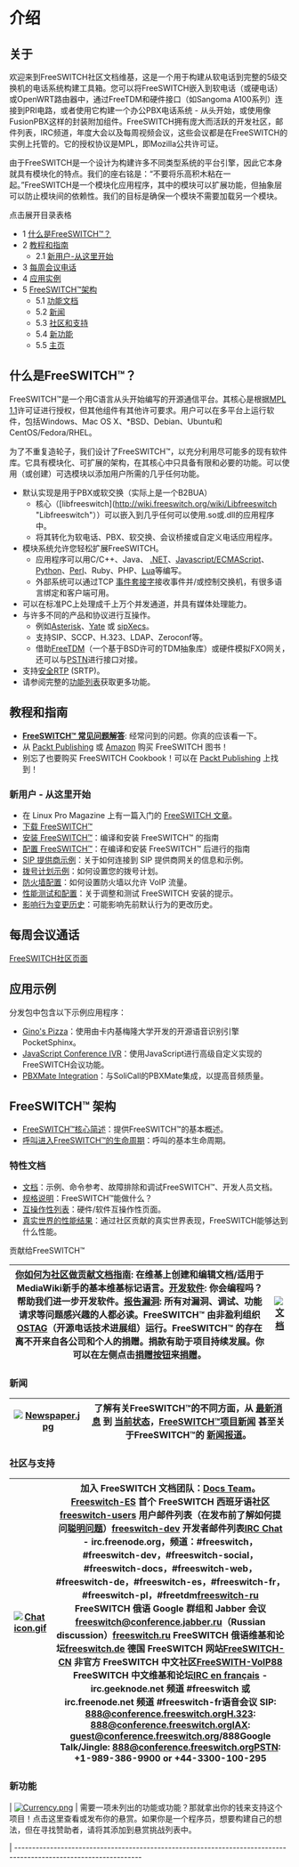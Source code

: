 # 介绍

## 关于

欢迎来到FreeSWITCH社区文档维基，这是一个用于构建从软电话到完整的5级交换机的电话系统构建工具箱。您可以将FreeSWITCH嵌入到软电话（或硬电话）或OpenWRT路由器中，通过FreeTDM和硬件接口（如Sangoma A100系列）连接到PRI电路，或者使用它构建一个办公PBX电话系统 - 从头开始，或使用像FusionPBX这样的封装附加组件。FreeSWITCH拥有庞大而活跃的开发社区，邮件列表，IRC频道，年度大会以及每周视频会议，这些会议都是在FreeSWITCH的实例上托管的。它的授权协议是MPL，即Mozilla公共许可证。

由于FreeSWITCH是一个设计为构建许多不同类型系统的平台引擎，因此它本身就具有模块化的特点。我们的座右铭是：“不要将乐高积木粘在一起。”FreeSWITCH是一个模块化应用程序，其中的模块可以扩展功能，但抽象层可以防止模块间的依赖性。我们的目标是确保一个模块不需要加载另一个模块。

点击展开目录表格

* 1 [什么是FreeSWITCH™？](#what-is-freeswitch)
* 2 [教程和指南](#tutorials-and-guides--)
   * 2.1 [新用户-从这里开始](#new-users---start-here)
* 3 [每周会议电话](#weekly-conference-calls)
* 4 [应用实例](#application-examples)
* 5 [FreeSWITCH™架构](#freeswitch-architecture)
   * 5.1 [功能文档](#feature-documentation)
   * 5.2 [新闻](#-freeswitch--dead-introduction-)
   * 5.3 [社区和支持](#community-and-support)
   * 5.4 [新功能](#new-features--)
   * 5.5 [主页](#-freeswitch--dead-introduction-)

## 什么是FreeSWITCH™？

FreeSWITCH™是一个用C语言从头开始编写的开源通信平台。其核心是根据[MPL 1.1](http://www.opensource.org/licenses/mozilla1.1.php)许可证进行授权，但其他组件有其他许可要求。用户可以在多平台上运行软件，包括Windows、Mac OS X、\*BSD、Debian、Ubuntu和CentOS/Fedora/RHEL。

为了不重复造轮子，我们设计了FreeSWITCH™，以充分利用尽可能多的现有软件库。它具有模块化、可扩展的架构，在其核心中只具备有限和必要的功能。可以使用（或创建）可选模块以添加用户所需的几乎任何功能。

* 默认实现是用于PBX或软交换（实际上是一个B2BUA）  
   * 核心（[libfreeswitch](http://wiki.freeswitch.org/wiki/Libfreeswitch "Libfreeswitch"））可以嵌入到几乎任何可以使用.so或.dll的应用程序中。  
   * 将其转化为软电话、PBX、软交换、会议桥接或自定义电话应用程序。
* 模块系统允许您轻松扩展FreeSWITCH。  
   * 应用程序可以用C/C++、Java、 [.NET](http://wiki.freeswitch.org/wiki/Mod%5Fmanaged "Mod managed")、[Javascript/ECMAScript](http://wiki.freeswitch.org/wiki/Javascript "Javascript")、[Python](http://wiki.freeswitch.org/wiki/Mod%5Fpython "Mod python")、[Perl](http://wiki.freeswitch.org/wiki/Perl "Perl")、Ruby、PHP、[Lua](http://wiki.freeswitch.org/wiki/Lua "Lua")等编写。  
   * 外部系统可以通过TCP [事件套接字](http://wiki.freeswitch.org/wiki/Mod%5Fevent%5Fsocket "Mod event socket")接收事件并/或控制交换机，有很多语言绑定和客户端可用。
* 可以在标准PC上处理成千上万个并发通道，并具有媒体处理能力。
* 与许多不同的产品和协议进行互操作。  
   * 例如[Asterisk](http://www.asterisk.org/)、[Yate](http://yate.null.ro/) 或 [sipXecs](http://www.sipfoundry.org)。  
   * 支持SIP、SCCP、H.323、LDAP、Zeroconf等。  
   * 借助[FreeTDM](http://wiki.freeswitch.org/wiki/FreeTDM "FreeTDM")（一个基于BSD许可的TDM抽象库）或硬件模拟FXO网关，还可以与[PSTN](https://confluence.freeswitch.org/display/FREESWITCH/Glossary#Glossary-pstn)进行接口对接。
* 支持[安全RTP](http://wiki.freeswitch.org/wiki/Secure%5FRTP "Secure RTP") (SRTP)。
* 请参阅完整的[功能列表](http://wiki.freeswitch.org/wiki/Features "Features")获取更多功能。

## 教程和指南

* **[FreeSWITCH™ 常见问题解答](./[DEAD/FAQ/index.mdx#sip)**: 经常问到的问题。你真的应该看一下。
* 从 [Packt Publishing](http://bit.ly/aijtAC) 或 [Amazon](http://amzn.to/cNym68) 购买 FreeSWITCH 图书！
* 别忘了也要购买 FreeSWITCH Cookbook！可以在 [Packt Publishing](http://link.packtpub.com/nuIOlX) 上找到！

### 新用户 - 从这里开始

* 在 Linux Pro Magazine 上有一篇入门的 [FreeSWITCH 文章](http://bit.ly/EpVrv)。
* [下载 FreeSWITCH™](https://wiki.freeswitch.org/wiki/Download%5FFreeSWITCH "Download FreeSWITCH")
* [安装 FreeSWITCH™](https://wiki.freeswitch.org/wiki/Installation%5FGuide "Installation Guide")：编译和安装 FreeSWITCH™ 的指南
* [配置 FreeSWITCH™](./Configuration/Configuring-FreeSWITCH/index.mdx#set)：在编译和安装 FreeSWITCH™ 后进行的指南
* [SIP 提供商示例](https://wiki.freeswitch.org/wiki/SIP%5FProvider%5FExamples "SIP Provider Examples")：关于如何连接到 SIP 提供商网关的信息和示例。
* [拨号计划示例](https://wiki.freeswitch.org/wiki/Dialplan%5FXML "Dialplan XML")：如何设置您的拨号计划。
* [防火墙配置](./Networking/Firewall_1048908.mdx#about)：如何设置防火墙以允许 VoIP 流量。
* [性能测试和配置](https://wiki.freeswitch.org/wiki/Performance%5Ftesting%5Fand%5Fconfigurations "Performance testing and configurations")：关于调整和测试 FreeSWITCH 安装的提示。
* [影响行为变更历史](https://wiki.freeswitch.org/wiki/Behavior%5FImpacting%5FChanges%5FHistory "Behavior Impacting Changes History")：可能影响先前默认行为的更改历史。

## 每周会议通话

[FreeSWITCH社区页面](/confluence/pages/createpage.action?spaceKey=FREESWITCH&title=参与+社区&linkCreation=true&fromPageId=1048601)

## 应用示例

分发包中包含以下示例应用程序：

- [Gino's Pizza](https://wiki.freeswitch.org/wiki/Mod%5Fpocketsphinx "Mod pocketsphinx")：使用由卡内基梅隆大学开发的开源语音识别引擎PocketSphinx。
- [JavaScript Conference IVR](./Conference/JavaScript-Conference-IVR_7144056.mdx#about)：使用JavaScript进行高级自定义实现的FreeSWITCH会议功能。
- [PBXMate Integration](https://wiki.freeswitch.org/wiki/PBXMate-FreeSWITCH-integration "PBXMate-FreeSWITCH-integration")：与SoliCall的PBXMate集成，以提高音频质量。

## FreeSWITCH™ 架构

- [FreeSWITCH™核心简述](./[DEAD/Core-Outline_1048880.mdx#about)：提供FreeSWITCH™的基本概述。
- [呼叫进入FreeSWITCH™的生命周期](./Introduction/Life-Cycle-of-a-Call_1048888.mdx#0-about)：呼叫的基本生命周期。

### 特性文档

- [文档](https://wiki.freeswitch.org/wiki/Documentation "Documentation")：示例、命令参考、故障排除和调试FreeSWITCH™、开发人员文档。
- [规格说明](https://wiki.freeswitch.org/wiki/Specsheet "Specsheet")：FreeSWITCH™能做什么？
- [互操作性列表](https://wiki.freeswitch.org/wiki/Interop%5FList "Interop List")：硬件/软件互操作性页面。
- [真实世界的性能结果](https://wiki.freeswitch.org/wiki/Real-world%5Fresults "Real-world results")：通过社区贡献的真实世界表现，FreeSWITCH能够达到什么性能。

贡献给FreeSWITCH™

| [你如何为社区做贡献](https://wiki.freeswitch.org/wiki/Misc%5Fhowcanhelp "Misc howcanhelp")[文档指南](https://wiki.freeswitch.org/wiki/Documentation%5FGuidelines "Documentation Guidelines"): 在维基上创建和编辑文档/适用于MediaWiki新手的基本维基标记语言。[开发软件](https://wiki.freeswitch.org/wiki/Documentation#Documentation%5Ffor%5FDevelopers "Documentation"): 你会编程吗？帮助我们进一步开发软件。[报告漏洞](https://wiki.freeswitch.org/wiki/Reporting%5FBugs "Reporting Bugs"): 所有对漏洞、调试、功能请求等问题感兴趣的人都必读。FreeSWITCH™ 由非盈利组织[OSTAG](http://www.ostag.org/)（开源电话技术进展组）运行。FreeSWITCH™ 的存在离不开来自各公司和个人的捐赠。捐款有助于项目持续发展。你可以在左侧点击[捐赠按钮](https://wiki.freeswitch.org/wiki/FreeSWITCH%5FWiki:Site%5Fsupport "FreeSWITCH Wiki:Site support")来[捐赠](https://wiki.freeswitch.org/wiki/FreeSWITCH%5FWiki:Site%5Fsupport "FreeSWITCH Wiki:Site support")。 | [![文档](https://wiki.freeswitch.org/images/5/51/Book_128.png)](https://wiki.freeswitch.org/wiki/File:Book%5F128.png "Documentation") |
| -------------------------------------------------------------------------------------------------------------------------------------------------------------------------------------------------------------------------------------------------------------------------------------------------------------------------------------------------------------------------------------------------------------------------------------------------------------------------------------------------------------------------------------------------------------------------------------------------------------------------------------------------------------------------------------------------------------------------------------------------------------------------------------------------------------------------------------------------------------------------------------------------------------------------------------------------------------------------------------------------------------------------------------------------------------------------------------------------------------------------------------------------------------------------------------------------------------------- | ---------------------------------------------------------------------------------------------------------------------------------------------- |

### 新闻

| [![Newspaper.jpg](https://wiki.freeswitch.org/images/f/ff/Newspaper.jpg)](https://wiki.freeswitch.org/wiki/File:Newspaper.jpg) | 了解有关FreeSWITCH™的不同方面，从 [最新消息](https://wiki.freeswitch.org/wiki/Whats%5FNew "Whats New") 到 [当前状态](https://wiki.freeswitch.org/wiki/Current%5FStatus "Current Status")，[FreeSWITCH™项目新闻](http://www.freeswitch.org/index.php#news) 甚至关于FreeSWITCH™的 [新闻报道](https://wiki.freeswitch.org/wiki/FreeSwitch%5FIn%5FThe%5FNews "FreeSwitch In The News")。 |
| ------------------------------------------------------------------------------------------------------------------------------ | ----------------------------------------------------------------------------------------------------------------------------------------------------------------------------------------------------------------------------------------------------------------------------------------------------------------------------------------------------------------------------------------------------------------------------------- |

### 社区与支持

| [![Chat icon.gif](https://wiki.freeswitch.org/images/2/2a/Chat_icon.gif)](https://wiki.freeswitch.org/wiki/File:Chat%5Ficon.gif) | 加入 FreeSWITCH 文档团队：[Docs Team](./Community/Contributing-Documentation/Docs-Team_1966743.mdx#about)。[Freeswitch-ES](http://www.freeswitch.es/) 首个 FreeSWITCH 西班牙语社区[freeswitch-users](http://lists.freeswitch.org/mailman/listinfo/freeswitch-users) 用户邮件列表（在发布前了解如何提问[聪明问题](http://www.catb.org/esr/faqs/smart-questions.html#intro)）[freeswitch-dev](http://lists.freeswitch.org/mailman/listinfo/freeswitch-dev) 开发者邮件列表[IRC Chat](irc://irc.freenode.net/freeswitch) \- irc.freenode.org，频道：#freeswitch，#freeswitch-dev，#freeswitch-social，#freeswitch-docs，#freeswitch-web，#freeswitch-de，#freeswitch-es，#freeswitch-fr，#freeswitch-pl，#freetdm[freeswitch-ru](http://groups.google.ru/group/freeswitch-ru) FreeSWITCH 俄语 Google 群组和 Jabber 会议[freeswitch@conference.jabber.ru](mailto:freeswitch@conference.jabber.ru)（Russian discussion）[freeswitch.ru](http://freeswitch.ru/) FreeSWITCH 俄语维基和论坛[freeswitch.de](http://www.freeswitch.de/) 德国 FreeSWITCH 网站[FreeSWITCH-CN](http://www.freeswitch.org.cn/) 非官方 FreeSWITCH 中文社区[FreeSWITH-VoIP88](http://bbs.voip88.com/) FreeSWITCH 中文维基和论坛[IRC en français](irc://irc.geeknode.net/freeswitch) \- irc.geeknode.net 频道 #freeswitch 或 irc.freenode.net 频道 #freeswitch-fr语音会议 SIP: 888@conference.freeswitch.orgH.323: 888@conference.freeswitch.orgIAX: guest@conference.freeswitch.org/888Google Talk/Jingle: 888@conference.freeswitch.orgPSTN: +1-989-386-9900 or +44-3300-100-295 |
| -------------------------------------------------------------------------------------------------------------------------------- | --------------------------------------------------------------------------------------------------------------------------------------------------------------------------------------------------------------------------------------------------------------------------------------------------------------------------------------------------------------------------------------------------------------------------------------------------------------------------------------------------------------------------------------------------------------------------------------------------------------------------------------------------------------------------------------------------------------------------------------------------------------------------------------------------------------------------------------------------------------------------------------------------------------------------------------------------------------------------------------------------------------------------------------------------------------------------------------------------------------------------------------------------------------------------------------------------------------------------------------------------------------------------------------------------------------------------------------------------------------------------------------------------------------------------------------------------------------------------------------------------------------------------------------------------------------------------------------------------------------------------------- |

### 新功能

| [![Currency.png](https://wiki.freeswitch.org/images/a/af/Currency.png)](https://wiki.freeswitch.org/wiki/File:Currency.png) | 需要一项未列出的功能或功能？那就拿出你的钱来支持这个项目！点击这里查看或发布你的悬赏。如果你是一个程序员，想要构建自己的想法，但在寻找赞助者，请将其添加到悬赏挑战列表中。

| -----------------------------------------------------------------------------------------------------------------